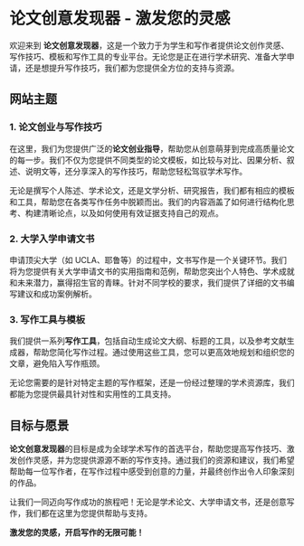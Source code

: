# 论文创意发现器 - 激发您的灵感

欢迎来到 **论文创意发现器**，这是一个致力于为学生和写作者提供论文创作灵感、写作技巧、模板和写作工具的专业平台。无论您是正在进行学术研究、准备大学申请，还是想提升写作技巧，我们都为您提供全方位的支持与资源。

## 网站主题

### 1. 论文创业与写作技巧

在这里，我们为您提供广泛的**论文创业指导**，帮助您从创意萌芽到完成高质量论文的每一步。我们不仅为您提供不同类型的论文模板，如比较与对比、因果分析、叙述、说明文等，还分享深入的写作技巧，帮助您轻松驾驭学术写作。

无论是撰写个人陈述、学术论文，还是文学分析、研究报告，我们都有相应的模板和工具，帮助您在各类写作任务中脱颖而出。我们的内容涵盖了如何进行结构化思考、构建清晰论点，以及如何使用有效证据支持自己的观点。

### 2. 大学入学申请文书

申请顶尖大学（如 UCLA、耶鲁等）的过程中，文书写作是一个关键环节。我们将为您提供有关大学申请文书的实用指南和范例，帮助您突出个人特色、学术成就和未来潜力，赢得招生官的青睐。针对不同学校的要求，我们提供了详细的文书编写建议和成功案例解析。

### 3. 写作工具与模板

我们提供一系列**写作工具**，包括自动生成论文大纲、标题的工具，以及参考文献生成器，帮助您简化写作过程。通过使用这些工具，您可以更高效地规划和组织您的文章，避免陷入写作瓶颈。

无论您需要的是针对特定主题的写作框架，还是一份经过整理的学术资源库，我们都能为您提供最具针对性和实用性的工具支持。

## 目标与愿景

**论文创意发现器**的目标是成为全球学术写作的首选平台，帮助您提高写作技巧、激发创作灵感，并为您提供源源不断的写作支持。通过我们的资源和建议，我们希望帮助每一位写作者，在写作过程中感受到创意的力量，并最终创作出令人印象深刻的作品。

让我们一同迈向写作成功的旅程吧！无论是学术论文、大学申请文书，还是创意写作，我们都在这里为您提供帮助与支持。

**激发您的灵感，开启写作的无限可能！**
